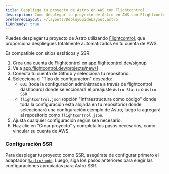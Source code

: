 ```yaml
---
title: Despliega tu proyecto de Astro en AWS con Flightcontrol
description: Cómo desplegar tu proyecto de Astro en AWS con Flightcontrol
preferredLayout: ~/layouts/DeployGuideLayout.astro
i18nReady: true
---
```


Puedes desplegar tu proyecto de Astro utilizando [Flightcontrol](https://www.flightcontrol.dev?ref=astro), que proporciona despliegues totalmente automatizados en tu cuenta de AWS.

Es compatible con sitios estáticos y SSR.

1. Crea una cuenta de Flightcontrol en [app.flightcontrol.dev/signup](https://app.flightcontrol.dev/signup?ref=astro)
2. Ve a [app.flightcontrol.dev/projects/new/1](https://app.flightcontrol.dev/projects/new/1)
3. Conecta tu cuenta de Github y selecciona tu repositorio.
4. Selecciona el "Tipo de configuración" deseado:
    - `GUI` (toda la configuración administrada a través de flightcontrol dashboard) donde seleccionará el preajuste `Astro Static` o `Astro SSR`
    - `flightcontrol.json` (opción "infraestructura como código" donde toda la configuración está alojada en tu repositorio) donde seleccionará una configuración ejemplo de Astro, luego la agregará al repositorio como `flightcontrol.json`.
5. Ajusta cualquier configuración según sea necesario.
6. Haz clic en "Crear proyecto" y completa los pasos necesarios, como vincular su cuenta de AWS.

### Configuración SSR

Para desplegar tu proyecto como SSR, asegúrate de configurar primero el adaptador [`@astro/node`](/es/guides/integrations-guide/node/). Luego, siga los pasos anteriores para elegir las configuraciones apropiadas para Astro SSR.

